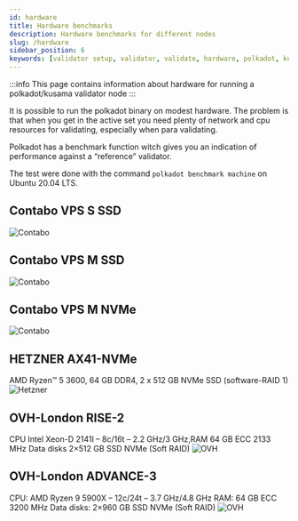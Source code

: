 ```yaml
---
id: hardware
title: Hardware benchmarks
description: Hardware benchmarks for different nodes
slug: /hardware
sidebar_position: 6
keywords: [validator setup, validator, validate, hardware, polkadot, kusama]
---
```

:::info
This page contains information about hardware for running a polkadot/kusama validator node
:::

It is possible to run the polkadot binary on modest hardware. The problem is that when you get in the active set you need plenty of network and cpu resources for validating, especially when para validating.

Polkadot has a benchmark function witch gives you an indication of performance against a “reference” validator. 

The test were done with the command `polkadot benchmark machine` on Ubuntu 20.04 LTS.

## Contabo VPS S SSD
![Contabo](/img/contabo1.png)
## Contabo VPS M SSD
![Contabo](/img/contabo2.png)
## Contabo VPS M NVMe
![Contabo](/img/contabo3.png)
## HETZNER AX41-NVMe
AMD Ryzen™ 5 3600, 64 GB DDR4, 2 x 512 GB NVMe SSD (software-RAID 1)
![Hetzner](/img/hetzner1.png)
## OVH-London RISE-2
CPU Intel Xeon-D 2141I – 8c/16t – 2.2 GHz/3 GHz,RAM 64 GB ECC 2133 MHz Data disks 2×512 GB SSD NVMe (Soft RAID)
![OVH](/img/ovh1.png)
## OVH-London ADVANCE-3
CPU: AMD Ryzen 9 5900X – 12c/24t – 3.7 GHz/4.8 GHz RAM: 64 GB ECC 3200 MHz Data disks: 2×960 GB SSD NVMe (Soft RAID)
![OVH](/img/ovh2.png)
